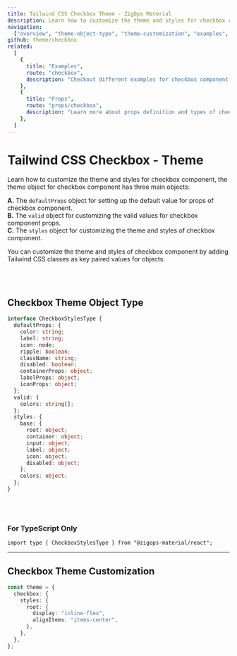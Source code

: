 ```yaml
---
title: Tailwind CSS Checkbox Theme - ZigOps Material
description: Learn how to customize the theme and styles for checkbox component.
navigation:
  ["overview", "theme-object-type", "theme-customization", "examples", "props"]
github: theme/checkbox
related:
  [
    {
      title: "Examples",
      route: "checkbox",
      description: "Checkout different examples for checkbox component.",
    },
    {
      title: "Props",
      route: "props/checkbox",
      description: "Learn more about props definition and types of checkbox component.",
    },
  ]
---
```


# Tailwind CSS Checkbox - Theme

<span id="overview" className="scroll-mt-48" />

Learn how to customize the theme and styles for checkbox component, the theme object for checkbox component has three main objects:

**A.** The <Code>defaultProps</Code> object for setting up the default value for props of checkbox component.<br />
**B.** The <Code>valid</Code> object for customizing the valid values for checkbox component props.<br />
**C.** The <Code>styles</Code> object for customizing the theme and styles of checkbox component.<br />

You can customize the theme and styles of checkbox component by adding Tailwind CSS classes as key paired values for objects.

<br />
<br />

## Checkbox Theme Object Type

<span id="theme-object-type" className="scroll-mt-48" />

```ts
interface CheckboxStylesType {
  defaultProps: {
    color: string;
    label: string;
    icon: node;
    ripple: boolean;
    className: string;
    disabled: boolean;
    containerProps: object;
    labelProps: object;
    iconProps: object;
  };
  valid: {
    colors: string[];
  };
  styles: {
    base: {
      root: object;
      container: object;
      input: object;
      label: object;
      icon: object;
      disabled: object;
    };
    colors: object;
  };
}
```

<br />
<br />

### For TypeScript Only

```tsx
import type { CheckboxStylesType } from "@zigops-material/react";
```

---

## Checkbox Theme Customization

<span id="theme-customization" className="scroll-mt-48" />

```ts
const theme = {
  checkbox: {
    styles: {
      root: {
        display: "inline-flex",
        alignItems: "items-center",
      },
    },
  },
};
```

<span id="examples" className="scroll-mt-48" />
<span id="props" className="scroll-mt-48" />
